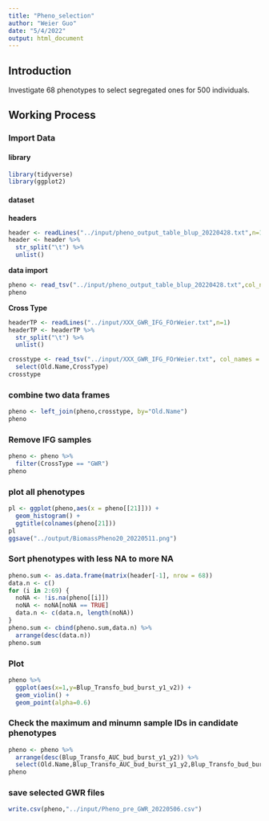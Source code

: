 ```yaml
---
title: "Pheno_selection"
author: "Weier Guo"
date: "5/4/2022"
output: html_document
---
```


## Introduction 
Investigate 68 phenotypes to select segregated ones for 500 individuals. 

## Working Process ##
### Import Data ###
#### library ####
```r
library(tidyverse)
library(ggplot2)
```

#### dataset ####
**headers**
```r
header <- readLines("../input/pheno_output_table_blup_20220428.txt",n=1)
header <- header %>%
  str_split("\t") %>%
  unlist()
```

**data import**
```r
pheno <- read_tsv("../input/pheno_output_table_blup_20220428.txt",col_names = header,comment = "Old")
pheno
```

**Cross Type**
```r
headerTP <- readLines("../input/XXX_GWR_IFG_FOrWeier.txt",n=1)
headerTP <- headerTP %>%
  str_split("\t") %>%
  unlist()

crosstype <- read_tsv("../input/XXX_GWR_IFG_FOrWeier.txt", col_names = headerTP, comment = "Old") %>%
  select(Old.Name,CrossType)
crosstype
```

### combine two data frames ###
```r
pheno <- left_join(pheno,crosstype, by="Old.Name")
pheno
```


### Remove IFG samples ###
```r
pheno <- pheno %>%
  filter(CrossType == "GWR") 
pheno
```

### plot all phenotypes ###
```r
pl <- ggplot(pheno,aes(x = pheno[[21]])) +
  geom_histogram() +
  ggtitle(colnames(pheno[21])) 
pl
ggsave("../output/BiomassPheno20_20220511.png")
```




### Sort phenotypes with less NA to more NA ###
```r
pheno.sum <- as.data.frame(matrix(header[-1], nrow = 68))
data.n <- c()
for (i in 2:69) {
  noNA <- !is.na(pheno[[i]])
  noNA <- noNA[noNA == TRUE]
  data.n <- c(data.n, length(noNA))
}
pheno.sum <- cbind(pheno.sum,data.n) %>%
  arrange(desc(data.n))
pheno.sum
```

### Plot ###
```r
pheno %>%
  ggplot(aes(x=1,y=Blup_Transfo_bud_burst_y1_v2)) +
  geom_violin() +
  geom_point(alpha=0.6)
```

### Check the maximum and minumn sample IDs in candidate phenotypes ###
```r
pheno <- pheno %>%
  arrange(desc(Blup_Transfo_AUC_bud_burst_y1_y2)) %>%
  select(Old.Name,Blup_Transfo_AUC_bud_burst_y1_y2,Blup_Transfo_bud_burst_y1_y2,Blup_Transfo_time_serie_bud_burst_y1_y2, Blup_Transfo_bud_burst_y1_y2_v2,Blup_Transfo_time_serie_bud_burst_y1_y2_v2, everything())
pheno
```

### save selected GWR files ###
```r
write.csv(pheno,"../input/Pheno_pre_GWR_20220506.csv")
```


